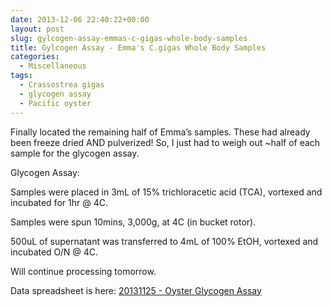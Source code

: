 ```yaml
---
date: 2013-12-06 22:40:22+00:00
layout: post
slug: gylcogen-assay-emmas-c-gigas-whole-body-samples
title: Gylcogen Assay - Emma's C.gigas Whole Body Samples
categories:
  - Miscellaneous
tags:
  - Crassostrea gigas
  - glycogen assay
  - Pacific oyster
---
```


Finally located the remaining half of Emma's samples. These had already been freeze dried AND pulverized! So, I just had to weigh out ~half of each sample for the glycogen assay.

Glycogen Assay:

Samples were placed in 3mL of 15% trichloracetic acid (TCA), vortexed and incubated for 1hr @ 4C.

Samples were spun 10mins, 3,000g, at 4C (in bucket rotor).

500uL of supernatant was transferred to 4mL of 100% EtOH, vortexed and incubated O/N @ 4C.

Will continue processing tomorrow.

Data spreadsheet is here: [20131125 - Oyster Glycogen Assay](https://docs.google.com/spreadsheet/ccc?key=0AmS_90rPaQMzdHVBZGtENzFkZTNMM3BCTVNZQm1Cd2c&usp=sharing)
